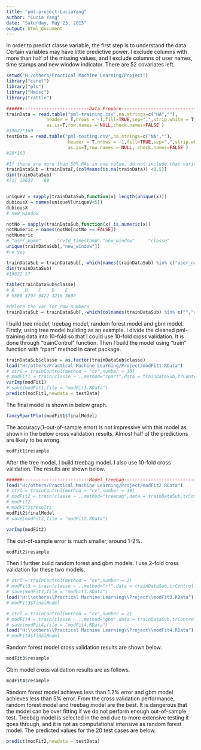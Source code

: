 ```yaml
---
title: "pml-project-LuciaYang"
author: "Lucia Yang"
date: "Saturday, May 23, 2015"
output: html_document
---
```



In order to predict classe variable, the first step is to understand the data. Certain variables may have little predictive power. I exclude columns with more than half of the missing values, and I exclude columns of user names, time stamps and new window indicator. There are 52 covariates left. 

```r
setwd("H:/others/Practical Machine Learning/Project")
library("caret")
library("pls")
library("Hmisc")
library("rattle")

######-------------------------Data Prepare--------------------------------#####
trainData = read.table("pml-training.csv",na.strings=c("NA",""),
               header = T,nrows = -1,fill=TRUE,sep=",",strip.white = T, 
               as.is=T,row.names = NULL,check.names=FALSE )
#19622*160
testData = read.table("pml-testing.csv",na.strings=c("NA",""),
                       header = T,nrows = -1,fill=TRUE,sep=",",strip.white = T, 
                       as.is=T,row.names = NULL, check.names=FALSE )
#20*160

#If there are more than 50% NAs in one value, do not include that variable
trainDataSub = trainData[,(colMeans(is.na(trainData)) <0.5)]
dim(trainDataSub)
#[1] 19622    60


uniqueV = sapply(trainDataSub,function(x) length(unique(x)))
dubiousX = names(uniqueV[uniqueV<5])
dubiousX
# new_window

notNo = sapply(trainDataSub,function(x) is.numeric(x))
notNumeric = names(notNo[notNo == FALSE])
notNumeric
# "user_name"      "cvtd_timestamp" "new_window"     "classe" 
unique(trainDataSub[,"new_window"])
#no yes

trainDataSub = trainDataSub[,-which(names(trainDataSub) %in% c("user_name","cvtd_timestamp","new_window"))]
dim(trainDataSub)
#19622 57

table(trainDataSub$classe)
# A    B    C    D    E 
# 5580 3797 3422 3216 3607

#delete the var for row numbers
trainDataSub = trainDataSub[,-which(colnames(trainDataSub) %in% c("","raw_timestamp_part_1","raw_timestamp_part_2","num_window"))]

```
I build tree model, treebag model, random forest model and gbm model. Firstly, using tree model building as an example. I divide the cleaned pml-training data into 10-fold so that I could use 10-fold cross validation. It is done through "trainControl" function.  Then I build the model using "train" function with "rpart" method in caret package.  


```r
trainDataSub$classe = as.factor(trainDataSub$classe)
load("H:/others/Practical Machine Learning/Project/modFit1.RData")
# ctrl = trainControl(method = "cv",number = 10)
# modFit1 = train(classe ~ .,method="rpart",data = trainDataSub,trControl = ctrl)
varImp(modFit1)
# save(modFit1,file = "modFit1.RData")
predict(modFit1,newdata = testData)
```
The final model is shown in below graph. 
```r
fancyRpartPlot(modFit1$finalModel)
```
The accuracy(1-out-of-sample error) is not impressive  with this model as shown in the below cross validation results. Almost half of the predictions are likely to be wrong.  
```r
modFit1$resample
```
After the tree model, I build treebag model. I also use 10-fold cross validation. The results are shown below. 
```r
######-------------------------Model_treebag--------------------------------#####
load("H:/others/Practical Machine Learning/Project/modFit2.RData")
# ctrl = trainControl(method = "cv",number = 10)
# modFit2 = train(classe ~ .,method="treebag",data = trainDataSub,trControl = ctrl)
# modFit2
# modFit2$results
modFit2$finalModel
# save(modFit2,file = "modFit2.RData")

varImp(modFit2)
```
The out-of-sample error is much smaller, around 1-2%. 
```r
modFit2$resample
```
Then I further build random forest and gbm models. I use 2-fold cross validation for these two models.
```r
# ctrl = trainControl(method = "cv",number = 2)
# modFit3 = train(classe ~ .,method="rf",data = trainDataSub,trControl = ctrl,prox = TRUE)
# save(modFit3,file = "modFit3.RData")
load("H:\\others\\Practical Machine Learning\\Project\\modFit3.RData")
# modFit3$finalModel

# ctrl = trainControl(method = "cv",number = 2)
# modFit4 = train(classe ~ .,method="gbm",data = trainDataSub,trControl = ctrl,verbose=FALSE)
# save(modFit4,file = "modFit4.RData")
load("H:\\others\\Practical Machine Learning\\Project\\modFit4.RData")
# modFit4$finalModel
```
Random forest model cross validation results are shown below.
```r
modFit3$resample
```
Gbm model cross validation results are as follows.
```r
modFit4$resample
```
Random forest model achieves less than 1.2% error and gbm model achieves less than 5% error. 
  From the cross validation performance, random forest model and treebag model are the best. It is dangerous that the model can be over fitting if we do not perform enough out-of-sample test. Treebag model is selected in the end due to more extensive testing it goes through, and it is not as computational intensive as random forest model. The predicted values for the 20 test cases are below.
```r
predict(modFit2,newdata = testData)
```